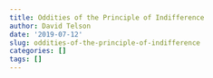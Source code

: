 ```yaml
---
title: Oddities of the Principle of Indifference
author: David Telson
date: '2019-07-12'
slug: oddities-of-the-principle-of-indifference
categories: []
tags: []
---
```


